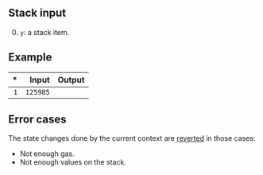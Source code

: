 ## Stack input

0. `y`: a stack item.

## Example

| * | Input | Output |
|--:|------:|-------:|
| `1` | `125985` | |

## Error cases

The state changes done by the current context are [reverted](#FD) in those cases:
- Not enough gas.
- Not enough values on the stack.
